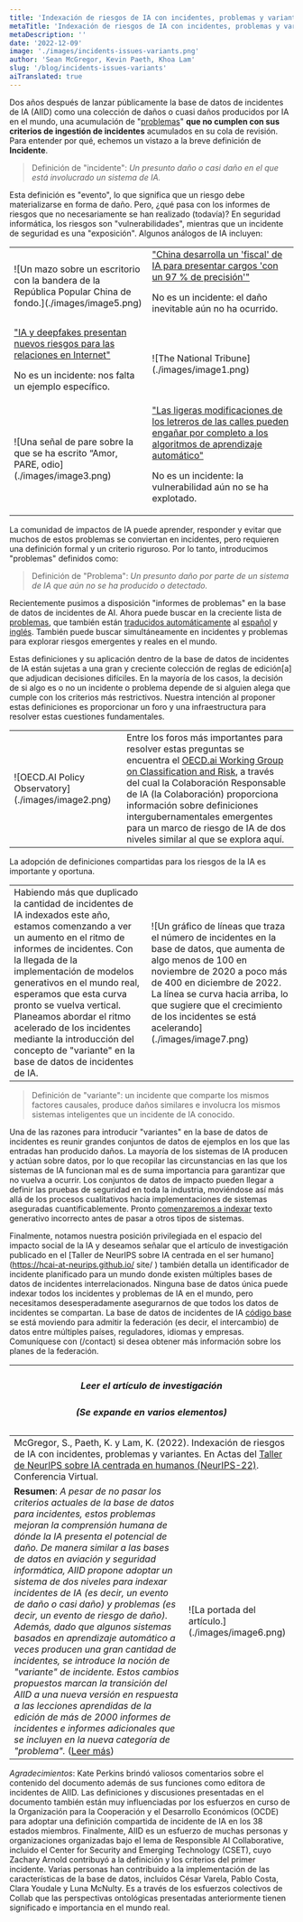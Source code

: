 ```yaml
---
title: 'Indexación de riesgos de IA con incidentes, problemas y variantes'
metaTitle: 'Indexación de riesgos de IA con incidentes, problemas y variantes'
metaDescription: ''
date: '2022-12-09'
image: './images/incidents-issues-variants.png'
author: 'Sean McGregor, Kevin Paeth, Khoa Lam'
slug: '/blog/incidents-issues-variants'
aiTranslated: true
---
```


Dos años después de lanzar públicamente la base de datos de incidentes de IA (AIID) como una colección de daños o cuasi daños producidos por IA en el mundo, una acumulación de "[problemas](/apps/discover?display=details&is_incident_report=false&page=1)" **que no cumplen con sus criterios de ingestión de incidentes** acumulados en su cola de revisión. Para entender por qué, echemos un vistazo a la breve definición de **Incidente**.

> Definición de "incidente": *Un presunto daño o casi daño en el que está involucrado un sistema de IA.*

Esta definición es "evento", lo que significa que un riesgo debe materializarse en forma de daño. Pero, ¿qué pasa con los informes de riesgos que no necesariamente se han realizado (todavía)? En seguridad informática, los riesgos son "vulnerabilidades", mientras que un incidente de seguridad es una "exposición". Algunos análogos de IA incluyen:


<table>
    <tbody>
        <tr>
            <td className='w-1/2 align-top'>
                ![Un mazo sobre un escritorio con la bandera de la República Popular China de fondo.](./images/image5.png)
            </td>
            <td className='w-1/2 align-top'><a href="https://incidentdatabase.ai/reports/2304">"China desarrolla un 'fiscal' de IA para presentar cargos 'con un 97 % de precisión'"</a><p>No es un incidente: el daño inevitable aún no ha ocurrido.</p></td>
        </tr>
        <tr>
            <td className='w-1/2 align-top'><a href="https://incidentdatabase.ai/reports/2296">"IA y deepfakes presentan nuevos riesgos para las relaciones en Internet"</a><p>No es un incidente: nos falta un ejemplo específico.</p></td>
            <td className='w-1/2 align-top'>
                ![The National Tribune](./images/image1.png)
            </td>
        </tr>
        <tr>
            <td className='w-1/2 align-top'>
                ![Una señal de pare sobre la que se ha escrito “Amor, PARE, odio](./images/image3.png)
            </td>
            <td className='w-1/2 align-top'><a href="https://incidentdatabase.ai/reports/2294">"Las ligeras modificaciones de los letreros de las calles pueden engañar por completo a los algoritmos de aprendizaje automático"</a><p>No es un incidente: la vulnerabilidad aún no se ha explotado.</p></td>
        </tr>
    </tbody>
</table>

La comunidad de impactos de IA puede aprender, responder y evitar que muchos de estos problemas se conviertan en incidentes, pero requieren una definición formal y un criterio riguroso. Por lo tanto, introducimos "problemas" definidos como:

> Definición de "Problema": *Un presunto daño por parte de un sistema de IA que aún no se ha producido o detectado.*

Recientemente pusimos a disposición "informes de problemas" en la base de datos de incidentes de AI. Ahora puede buscar en la creciente lista de [problemas](/apps/discover?display=details%26is_incident_report=false%26page=1), que también están [traducidos automáticamente](/blog/multilingual-incident-reporting) al [español](/es/apps/discover?display=details%26is_incident_report=false%26page=1) y [inglés](/fr/apps/discover?display=details%26is_incident_report=false%26page=1). También puede buscar simultáneamente en incidentes y problemas para explorar riesgos emergentes y reales en el mundo.


Estas definiciones y su aplicación dentro de la base de datos de incidentes de IA están sujetas a una gran y creciente colección de reglas de edición[a] que adjudican decisiones difíciles. En la mayoría de los casos, la decisión de si algo es o no un incidente o problema depende de si alguien alega que cumple con los criterios más restrictivos. Nuestra intención al proponer estas definiciones es proporcionar un foro y una infraestructura para resolver estas cuestiones fundamentales.

<table>
    <tbody>
        <tr>
            <td className='w-1/2 align-top'>
                <div className='bg-blue-900'>
                    ![OECD.AI Policy Observatory](./images/image2.png)    
                </div>
            </td>
            <td className='w-1/2 align-top'>
                Entre los foros más importantes para resolver estas preguntas se encuentra el <a href="https://oecd.ai/en/network-of-experts/working-group/1137">OECD.ai Working Group on Classification and Risk</a>, a través del cual la Colaboración Responsable de IA (la Colaboración) proporciona información sobre definiciones intergubernamentales emergentes para un marco de riesgo de IA de dos niveles similar al que se explora aquí.
            </td>
        </tr>
    </tbody>
</table>

La adopción de definiciones compartidas para los riesgos de la IA es importante y oportuna.

<table>
    <tbody>
        <tr>
            <td className='w-1/2 align-top'>
                Habiendo más que duplicado la cantidad de incidentes de IA indexados este año, estamos comenzando a ver un aumento en el ritmo de informes de incidentes. Con la llegada de la implementación de modelos generativos en el mundo real, esperamos que esta curva pronto se vuelva vertical. Planeamos abordar el ritmo acelerado de los incidentes mediante la introducción del concepto de "variante" en la base de datos de incidentes de IA.
            </td>
            <td className='w-1/2 align-top'>
                ![Un gráfico de líneas que traza el número de incidentes en la base de datos, que aumenta de algo menos de 100 en noviembre de 2020 a poco más de 400 en diciembre de 2022. La línea se curva hacia arriba, lo que sugiere que el crecimiento de los incidentes se está acelerando](./images/image7.png)    
            </td>
        </tr>
    </tbody>
</table>

> Definición de "variante": un incidente que comparte los mismos factores causales, produce daños similares e involucra los mismos sistemas inteligentes que un incidente de IA conocido.

Una de las razones para introducir "variantes" en la base de datos de incidentes es reunir grandes conjuntos de datos de ejemplos en los que las entradas han producido daños. La mayoría de los sistemas de IA producen y actúan sobre datos, por lo que recopilar las circunstancias en las que los sistemas de IA funcionan mal es de suma importancia para garantizar que no vuelva a ocurrir. Los conjuntos de datos de impacto pueden llegar a definir las pruebas de seguridad en toda la industria, moviéndose así más allá de los procesos cualitativos hacia implementaciones de sistemas aseguradas cuantificablemente. Pronto [comenzaremos a indexar](https://github.com/responsible-ai-collaborative/aiid/issues/1283) texto generativo incorrecto antes de pasar a otros tipos de sistemas.


Finalmente, notamos nuestra posición privilegiada en el espacio del impacto social de la IA y deseamos señalar que el artículo de investigación publicado en el [Taller de NeurIPS sobre IA centrada en el ser humano](https://hcai-at-neurips.github.io/ site/ ) también detalla un identificador de incidente planificado para un mundo donde existen múltiples bases de datos de incidentes interrelacionados. Ninguna base de datos única puede indexar todos los incidentes y problemas de IA en el mundo, pero necesitamos desesperadamente asegurarnos de que todos los datos de incidentes se compartan. La base de datos de incidentes de IA [código base](https://github.com/responsible-ai-collaborative/aiid) se está moviendo para admitir la federación (es decir, el intercambio) de datos entre múltiples países, reguladores, idiomas y empresas. Comuníquese con (/contact) si desea obtener más información sobre los planes de la federación.

<table>
    <thead>
        <tr>
            <th colSpan="2" className='w-full text-center'>
                <h5>Leer el artículo de investigación</h5>
                <h5>(Se expande en varios elementos)</h5>
            </th>
        </tr>
    </thead>
    <tbody>
        <tr>
            <td colSpan="2">
                McGregor, S., Paeth, K. y Lam, K. (2022). Indexación de riesgos de IA con incidentes, problemas y variantes. En Actas del <a href="https://hcai-at-neurips.github.io/site/">Taller de NeurIPS sobre IA centrada en humanos (NeurIPS-22)</a>. Conferencia Virtual.
            </td>
        </tr>
        <tr>
            <td className='w-1/2 align-top'>
                <strong>Resumen</strong>: <em>A pesar de no pasar los criterios actuales de la base de datos para incidentes, estos problemas mejoran la comprensión humana de dónde la IA presenta el potencial de daño. De manera similar a las bases de datos en aviación y seguridad informática, AIID propone adoptar un sistema de dos niveles para indexar incidentes de IA (es decir, un evento de daño o casi daño) y problemas (es decir, un evento de riesgo de daño). Además, dado que algunos sistemas basados ​​en aprendizaje automático a veces producen una gran cantidad de incidentes, se introduce la noción de "variante" de incidente. Estos cambios propuestos marcan la transición del AIID a una nueva versión en respuesta a las lecciones aprendidas de la edición de más de 2000 informes de incidentes e informes adicionales que se incluyen en la nueva categoría de "problema".</em> (<a href="https: //arxiv.org/abs/2211.10384">Leer más</a>)
            </td>
            <td className='w-1/2 align-top'>
                ![La portada del artículo.](./images/image6.png)
            </td>
        </tr>
    </tbody>
</table>

*Agradecimientos*: Kate Perkins brindó valiosos comentarios sobre el contenido del documento además de sus funciones como editora de incidentes de AIID. Las definiciones y discusiones presentadas en el documento también están muy influenciadas por los esfuerzos en curso de la Organización para la Cooperación y el Desarrollo Económicos (OCDE) para adoptar una definición compartida de incidente de IA en los 38 estados miembros. Finalmente, AIID es un esfuerzo de muchas personas y organizaciones organizadas bajo el lema de Responsible AI Collaborative, incluido el Center for Security and Emerging Technology (CSET), cuyo Zachary Arnold contribuyó a la definición y los criterios del primer incidente. Varias personas han contribuido a la implementación de las características de la base de datos, incluidos César Varela, Pablo Costa, Clara Youdale y Luna McNulty. Es a través de los esfuerzos colectivos de Collab que las perspectivas ontológicas presentadas anteriormente tienen significado e importancia en el mundo real.